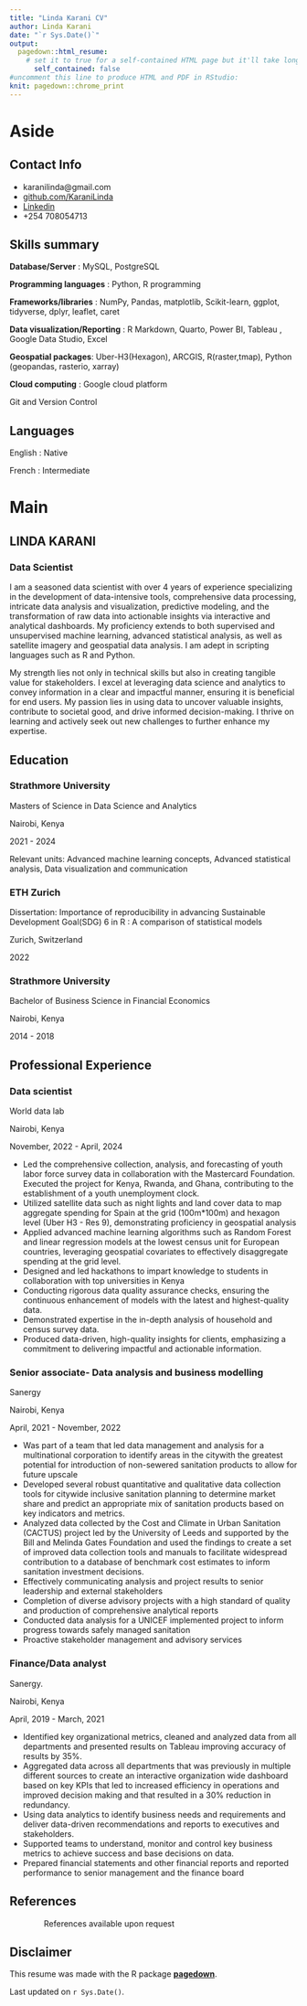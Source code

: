 ```yaml
---
title: "Linda Karani CV"
author: Linda Karani
date: "`r Sys.Date()`"
output:
  pagedown::html_resume:
    # set it to true for a self-contained HTML page but it'll take longer to render
      self_contained: false
#uncomment this line to produce HTML and PDF in RStudio:
knit: pagedown::chrome_print
---
```



Aside
================================================================================


Contact Info {#contact}
--------------------------------------------------------------------------------

- <i class="fa fa-envelope"></i> karanilinda@gmail.com
- <i class="fa fa-github"></i> [github.com/KaraniLinda](https://github.com/KaraniLinda)
- <i class="fa fa-linkedin"></i> [Linkedin](https://www.linkedin.com/in/linda-karani-369b3112b/)
- <i class="fa fa-phone"></i> +254 708054713



Skills summary {#skills}
--------------------------------------------------------------------------------

**Database/Server** : MySQL, PostgreSQL

**Programming languages** : Python, R programming

**Frameworks/libraries** : NumPy, Pandas, matplotlib, Scikit-learn, ggplot, tidyverse, dplyr, leaflet, caret

**Data visualization/Reporting** : R Markdown, Quarto, Power BI, Tableau , Google Data Studio, Excel

**Geospatial packages**: Uber-H3(Hexagon), ARCGIS, R(raster,tmap), Python (geopandas, rasterio, xarray)

**Cloud computing** : Google cloud platform

Git and Version Control

Languages {#languages}
--------------------------------------------------------------------------------

English : Native

French : Intermediate



Main
================================================================================

LINDA KARANI {#title}
--------------------------------------------------------------------------------

### Data Scientist

I am a seasoned data scientist with over 4 years of experience specializing in the development of data-intensive tools, comprehensive data processing, intricate data analysis and visualization, predictive modeling, and the transformation of raw data into actionable insights via interactive and analytical dashboards. My proficiency extends to both supervised and unsupervised machine learning, advanced statistical analysis, as well as satellite imagery and geospatial data analysis. I am adept in scripting languages such as R and Python.

My strength lies not only in technical skills but also in creating tangible value for stakeholders. I excel at leveraging data science and analytics to convey information in a clear and impactful manner, ensuring it is beneficial for end users. My passion lies in using data to uncover valuable insights, contribute to societal good, and drive informed decision-making. I thrive on learning and actively seek out new challenges to further enhance my expertise.

Education {data-icon=graduation-cap data-concise=true}
--------------------------------------------------------------------------------

### Strathmore University

Masters of Science in Data Science and Analytics

Nairobi, Kenya

2021 - 2024

Relevant units: Advanced machine learning concepts, Advanced statistical 
analysis, Data visualization and communication

### ETH Zurich

Dissertation: Importance of reproducibility in advancing Sustainable Development Goal(SDG) 6 in R : A comparison of statistical models

Zurich, Switzerland

2022

### Strathmore University

Bachelor of Business Science in Financial Economics

Nairobi, Kenya

2014 - 2018


Professional Experience {data-icon=suitcase}
--------------------------------------------------------------------------------

### Data scientist

World data lab

Nairobi, Kenya

November, 2022 - April, 2024

- Led the comprehensive collection, analysis, and forecasting of youth labor force survey data in collaboration with the Mastercard Foundation. Executed the project for Kenya, Rwanda, and Ghana, contributing to the establishment of a youth unemployment clock.
- Utilized satellite data such as night lights and land cover data to map aggregate spending for Spain at the grid (100m*100m) and hexagon level (Uber H3 - Res 9), demonstrating proficiency in geospatial analysis 
- Applied advanced machine learning algorithms such as Random Forest and linear regression models at the lowest census unit for European countries, leveraging geospatial covariates to effectively disaggregate spending at the grid level.
- Designed and led hackathons to impart knowledge to students in collaboration with top universities in Kenya
- Conducting rigorous data quality assurance checks, ensuring the continuous enhancement of models with the latest and highest-quality data.
- Demonstrated expertise in the in-depth analysis of household and census survey data.
- Produced data-driven, high-quality insights for clients, emphasizing a commitment to delivering impactful and actionable information.


### Senior associate- Data analysis and business modelling

Sanergy

Nairobi, Kenya


April, 2021 - November, 2022


- Was part of a team that led data management and analysis for a multinational
corporation to identify areas in the citywith the greatest potential for 
introduction of non-sewered sanitation products to allow for future upscale 
- Developed several robust quantitative and qualitative data collection tools
for citywide inclusive sanitation planning to determine market share and 
predict an appropriate mix of sanitation products based on key indicators
and metrics.
- Analyzed data collected by the Cost and Climate in Urban Sanitation (CACTUS)
project led by the University of Leeds and supported by the Bill and Melinda 
Gates Foundation and used the findings to create a set of improved data 
collection tools and manuals to facilitate widespread contribution to a
database of benchmark cost estimates to inform sanitation investment decisions.
- Effectively communicating analysis and project results to senior leadership
and external stakeholders
- Completion of diverse advisory projects with a high standard of quality and
production of comprehensive analytical reports
- Conducted data analysis for a UNICEF implemented project to inform progress
towards safely managed sanitation
- Proactive stakeholder management and advisory services


### Finance/Data analyst

Sanergy.

Nairobi, Kenya

April, 2019 - March, 2021


- Identified key organizational metrics, cleaned and analyzed data from all 
departments and presented results on Tableau improving accuracy of results 
by 35%. 
- Aggregated data across all departments that was previously in multiple
different sources to create an interactive organization wide dashboard based on
key KPIs that led to increased efficiency in operations and improved decision
making and that resulted in a 30% reduction in redundancy.
- Using data analytics to identify business needs and requirements and deliver
data-driven recommendations and reports to executives and stakeholders. 
- Supported teams to understand, monitor and control key business metrics to 
achieve success and base decisions on data.
- Prepared financial statements and other financial reports
and reported performance to senior management and the
finance board




References
--------------------------------------------------------------------------------


<div style="text-align: left; margin-left: 60px;">

References available upon request
</div>


Disclaimer {#disclaimer}
--------------------------------------------------------------------------------


This resume was made with the R package [**pagedown**](https://github.com/rstudio/pagedown).

Last updated on `r Sys.Date()`.


